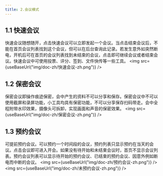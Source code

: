 ```yaml
---
title: 2.会议模式
---
```




## 1.1 快速会议

​         快速会议随想随开，点击快速会议可以立即发起一个会议。当点击结束会议后，不能在首页会议列表找到这个会议，但可以在后台查询此记录。若发生意外如突然断电，开机后可在首页的会议列表找到未结束的会议，点击即可继续会议或者结束会议。快速会议中可使用投票、评分、签到、文件快传等一些工具。
<img  src={useBaseUrl("img/doc-zh/快速会议-zh.png")} />

## 1.2 保密会议

​        保密会议即操作痕迹保密，会中产生的资料不可以分享和保存。保密会议中不可以使用截屏和录屏功能，小工具均具有保密功能，不可以分享保存扫码带走。会中全程附带水印效果，摄像头可拆卸，实现画面和声音的保密效果。
<img  src={useBaseUrl("img/doc-zh/保密会议-zh.png")} />

## 1.3 预约会议

​         可提前预约会议。可以预约一个时间段的会议，预约列表只显示预约在当天的会议。点击会议即可进入开会。如果没有待开始和未结束会议时，首页不显示会议列表。预约会议列表可以显示待开始的预约会议、已结束的预约会议、因意外例如断电而中断的会议。
<img  src={useBaseUrl("img/doc-zh/预约会议-zh.png")} />
<img  src={useBaseUrl("img/doc-zh/未预约会议-zh.png")} />
